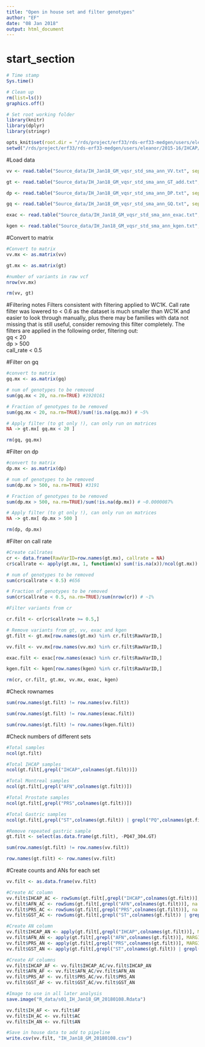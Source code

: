 ```yaml
---
title: "Open in house set and filter genotypes"
author: "EF"
date: "08 Jan 2018"
output: html_document
---
```

# start_section
  
```r

# Time stamp
Sys.time()

# Clean up
rm(list=ls())
graphics.off()

# Set root working folder
library(knitr)
library(dplyr)
library(stringr)

opts_knit$set(root.dir = "/rds/project/erf33/rds-erf33-medgen/users/eleanor/2015-16/IHCAP/IH_Jan18_GM/")
setwd("/rds/project/erf33/rds-erf33-medgen/users/eleanor/2015-16/IHCAP/IH_Jan18_GM/")

```

#Load data
```r
vv <- read.table("Source_data/IH_Jan18_GM_vqsr_std_sma_ann_VV.txt", sep = "\t", header = TRUE, row.names = 1, stringsAsFactors = FALSE)

gt <- read.table("Source_data/IH_Jan18_GM_vqsr_std_sma_ann_GT_add.txt", sep = "\t", header = TRUE, row.names = 1, stringsAsFactors = FALSE)

dp <- read.table("Source_data/IH_Jan18_GM_vqsr_std_sma_ann_DP.txt", sep = "\t", header = TRUE, row.names = 1, stringsAsFactors = FALSE)

gq <- read.table("Source_data/IH_Jan18_GM_vqsr_std_sma_ann_GQ.txt", sep = "\t", header = TRUE, row.names = 1, stringsAsFactors = FALSE)

exac <- read.table("Source_data/IH_Jan18_GM_vqsr_std_sma_ann_exac.txt", sep = "\t", header = TRUE, row.names = 1, stringsAsFactors = FALSE)

kgen <- read.table("Source_data/IH_Jan18_GM_vqsr_std_sma_ann_kgen.txt", sep = "\t", header = TRUE, row.names = 1, stringsAsFactors = FALSE)
```

#Convert to matrix
```r
#Convert to matrix
vv.mx <- as.matrix(vv)

gt.mx <- as.matrix(gt)

#number of variants in raw vcf
nrow(vv.mx)

rm(vv, gt)

```


#Filtering notes
Filters consistent with filtering applied to WC1K. Call rate filter was lowered to < 0.6 as the dataset is much smaller than WC1K and easier to look through manually, plus there may be families with data not missing that is still useful, consider removing this filter completely.
The filters are applied in the following order, filtering out:  
gq < 20  
dp > 500  
call_rate < 0.5

#Filter on gq
```r

#convert to matrix
gq.mx <- as.matrix(gq)

# num of genotypes to be removed
sum(gq.mx < 20, na.rm=TRUE) #1920161

# Fraction of genotypes to be removed
sum(gq.mx < 20, na.rm=TRUE)/sum(!is.na(gq.mx)) # ~5%

# Apply filter (to gt only !), can only run on matrices
NA -> gt.mx[ gq.mx < 20 ]

rm(gq, gq.mx)
```

#Filter on dp
```r
#convert to matrix
dp.mx <- as.matrix(dp)

# num of genotypes to be removed
sum(dp.mx > 500, na.rm=TRUE) #3191

# Fraction of genotypes to be removed
sum(dp.mx > 500, na.rm=TRUE)/sum(!is.na(dp.mx)) # ~0.0000087%

# Apply filter (to gt only !), can only run on matrices
NA -> gt.mx[ dp.mx > 500 ]

rm(dp, dp.mx)
```

#Filter on call rate
```r

#Create callrates
cr <- data.frame(RawVarID=row.names(gt.mx), callrate = NA)
cr$callrate <- apply(gt.mx, 1, function(x) sum(!is.na(x))/ncol(gt.mx))  

# num of genotypes to be removed
sum(cr$callrate < 0.5) #656

# Fraction of genotypes to be removed
sum(cr$callrate < 0.5, na.rm=TRUE)/sum(nrow(cr)) # ~1%

#Filter variants from cr

cr.filt <- cr[cr$callrate >= 0.5,]

# Remove variants from gt, vv, exac and kgen
gt.filt <- gt.mx[row.names(gt.mx) %in% cr.filt$RawVarID,]

vv.filt <- vv.mx[row.names(vv.mx) %in% cr.filt$RawVarID,]

exac.filt <- exac[row.names(exac) %in% cr.filt$RawVarID,]

kgen.filt <- kgen[row.names(kgen) %in% cr.filt$RawVarID,]

rm(cr, cr.filt, gt.mx, vv.mx, exac, kgen)
```

#Check rownames
```r

sum(row.names(gt.filt) != row.names(vv.filt)) 

sum(row.names(gt.filt) != row.names(exac.filt))

sum(row.names(gt.filt) != row.names(kgen.filt))

```

#Check numbers of different sets
```r

#Total samples
ncol(gt.filt)

#Total IHCAP samples
ncol(gt.filt[,grepl("IHCAP",colnames(gt.filt))])

#Total Montreal samples
ncol(gt.filt[,grepl("AFN",colnames(gt.filt))])

#Total Prostate samples
ncol(gt.filt[,grepl("PRS",colnames(gt.filt))])

#Total Gastric samples
ncol(gt.filt[,grepl("ST",colnames(gt.filt)) | grepl("PQ",colnames(gt.filt))]) #repeated: pq47_304 

#Remove repeated gastric sample
gt.filt <- select(as.data.frame(gt.filt), -PQ47_304.GT)

sum(row.names(gt.filt) != row.names(vv.filt)) 

row.names(gt.filt) <- row.names(vv.filt)

```

#Create counts and ANs for each set
```r

vv.filt <- as.data.frame(vv.filt)

#Create AC column
vv.filt$IHCAP_AC <- rowSums(gt.filt[,grepl("IHCAP",colnames(gt.filt))], na.rm=TRUE)
vv.filt$AFN_AC <- rowSums(gt.filt[,grepl("AFN",colnames(gt.filt))], na.rm = TRUE)
vv.filt$PRS_AC <- rowSums(gt.filt[,grepl("PRS",colnames(gt.filt))], na.rm = TRUE)
vv.filt$GST_AC <- rowSums(gt.filt[,grepl("ST",colnames(gt.filt)) | grepl("PQ",colnames(gt.filt))], na.rm = TRUE)

#Create AN column
vv.filt$IHCAP_AN <- apply(gt.filt[,grepl("IHCAP",colnames(gt.filt))], MARGIN=1, FUN= function(x) length(x[!is.na(x)])*2)
vv.filt$AFN_AN <- apply(gt.filt[,grepl("AFN",colnames(gt.filt))], MARGIN=1, FUN= function(x) length(x[!is.na(x)])*2)
vv.filt$PRS_AN <- apply(gt.filt[,grepl("PRS",colnames(gt.filt))], MARGIN=1, FUN= function(x) length(x[!is.na(x)])*2)
vv.filt$GST_AN <- apply(gt.filt[,grepl("ST",colnames(gt.filt)) | grepl("PQ",colnames(gt.filt))], MARGIN=1, FUN= function(x) length(x[!is.na(x)])*2)

#Create AF columns
vv.filt$IHCAP_AF <- vv.filt$IHCAP_AC/vv.filt$IHCAP_AN
vv.filt$AFN_AF <- vv.filt$AFN_AC/vv.filt$AFN_AN
vv.filt$PRS_AF <- vv.filt$PRS_AC/vv.filt$PRS_AN
vv.filt$GST_AF <- vv.filt$GST_AC/vv.filt$GST_AN

#Image to use in all later analysis
save.image("R_data/s01_IH_Jan18_GM_20180108.Rdata")

vv.filt$IH_AF <- vv.filt$AF
vv.filt$IH_AC <- vv.filt$AC
vv.filt$IH_AN <- vv.filt$AN

#Save in house data to add to pipeline
write.csv(vv.filt, "IH_Jan18_GM_20180108.csv")

```

